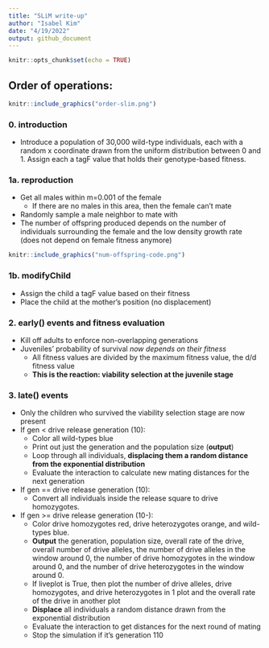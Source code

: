 ```yaml
---
title: "SLiM write-up"
author: "Isabel Kim"
date: "4/19/2022"
output: github_document
---
```


```r
knitr::opts_chunk$set(echo = TRUE)
```

## Order of operations:
```r
knitr::include_graphics("order-slim.png")
```

### 0. introduction

* Introduce a population of 30,000 wild-type individuals, each with a random x coordinate drawn from the uniform distribution between 0 and 1. Assign each a tagF value that holds their genotype-based fitness.

### 1a. reproduction

* Get all males within m=0.001 of the female
  + If there are no males in this area, then the female can't mate
* Randomly sample a male neighbor to mate with
* The number of offspring produced depends on the number of individuals surrounding the female and the low density growth rate (does not depend on female fitness anymore)
```r
knitr::include_graphics("num-offspring-code.png")
```


### 1b. modifyChild

* Assign the child a tagF value based on their fitness
* Place the child at the mother's position (no displacement)

### 2. early() events and fitness evaluation

* Kill off adults to enforce non-overlapping generations
* Juveniles' probability of survival *now depends on their fitness*
  + All fitness values are divided by the maximum fitness value, the d/d fitness value
  + **This is the reaction: viability selection at the juvenile stage**

### 3. late() events

* Only the children who survived the viability selection stage are now present
* If gen < drive release generation (10): 
  + Color all wild-types blue
  + Print out just the generation and the population size (**output**)
  + Loop through all individuals, **displacing them a random distance from the exponential distribution**
  + Evaluate the interaction to calculate new mating distances for the next generation
* If gen == drive release generation (10):
  + Convert all individuals inside the release square to drive homozygotes.
* If gen >= drive release generation (10-):
  + Color drive homozygotes red, drive heterozygotes orange, and wild-types blue.
  + **Output** the generation, population size, overall rate of the drive, overall number of drive alleles, the number of drive alleles in the window around 0, the number of drive homozygotes in the window around 0, and the number of drive heterozygotes in the window around 0.
  + If liveplot is True, then plot the number of drive alleles, drive homozygotes, and drive heterozygotes in 1 plot and the overall rate of the drive in another plot
  + **Displace** all individuals a random distance drawn from the exponential distribution
  + Evaluate the interaction to get distances for the next round of mating
  + Stop the simulation if it's generation 110
